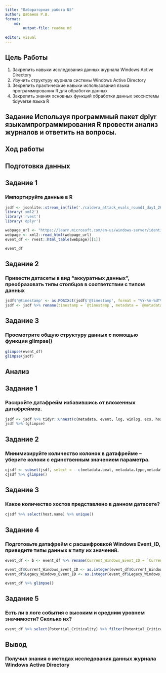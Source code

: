 ```yaml
---
title: "Лабораторная работа №5"
author: Шабанов Р.В.
format:
    md:
        output-file: readme.md
    
editor: visual
---
```


## Цель Работы

1.  Закрепить навыки исследования данных журнала Windows Active Directory
2.  Изучить структуру журнала системы Windows Active Directory
3.  Зекрепить практические навыки использования языка программирования R для обработки данных
4.  Закрепить знания основных функций обработки данных экосистемы tidyverse языка R

## Задание Используя программный пакет dplyr языкампрограммирования R провести анализ журналов и ответить на вопросы.

## Ход работы

## Подготовка данных

## Задание 1

### Импортируйте данные в R

```r
jsdf <- jsonlite::stream_in(file('./caldera_attack_evals_round1_day1_2019-10-20201108.json'))
library('xml2')
library('rvest')
library('dplyr')

webpage_url <- "https://learn.microsoft.com/en-us/windows-server/identity/ad-ds/plan/appendix-l--events-to-monitor"
webpage <- xml2::read_html(webpage_url)
event_df <- rvest::html_table(webpage)[[1]]

event_df
```

## Задание 2

### Привести датасеты в вид "аккуратных данных", преобразовать типы столбцов в соответствии с типом данных

```r

jsdf$'@timestamp' <- as.POSIXct(jsdf$'@timestamp', format = "%Y-%m-%dT%H:%M:%OSZ", tz = "UTC")
jsdf <- jsdf %>% rename(timestamp = `@timestamp`, metadata = `@metadata`)
```

## Задание 3

### Просмотрите общую структуру данных с помощью функции glimpse()

```r
glimpse(event_df)
glimpse(jsdf)

```

## Анализ

## Задание 1

### Раскройте датафрейм избавившись от вложенных датафреймов.

```r
jsdf <- jsdf %>% tidyr::unnest(c(metadata, event, log, winlog, ecs, host, agent), names_sep = ".")
jsdf %>% (glimpse)

```

## Задание 2

### Минимизируйте количество колонок в датафрейме -- уберите колоки с единственным значением параметра.

```r
cjsdf <- subset(jsdf, select = - c(metadata.beat, metadata.type,metadata.version,metadata.topic,event.kind,winlog.api,agent.ephemeral_id,agent.hostname,agent.id,agent.version,agent.type))
cjsdf %>% glimpse()
```

## Задание 3

### Какое количество хостов представлено в данном датасете?

```r
cjsdf %>% select(host.name) %>% unique()
```

## Задание 4

### Подготовьте датафрейм с расшифровкой Windows Event_ID, приведите типы данных к типу их значений.

```r
event_df <- b <- event_df %>% rename(Current_Windows_Event_ID = `Current Windows Event ID`, Legacy_Windows_Event_ID = `Legacy Windows Event ID`, Potential_Criticality = `Potential Criticality`, Event_Summary = `Event Summary`)

event_df$Current_Windows_Event_ID <- as.integer(event_df$Current_Windows_Event_ID)
event_df$Legacy_Windows_Event_ID <- as.integer(event_df$Legacy_Windows_Event_ID)

event_df %>% glimpse()
```

## Задание 5

### Есть ли в логе события с высоким и средним уровнем значимости? Сколько их?

```r
event_df %>% select(Potential_Criticality) %>% filter(Potential_Criticality == 'High' | Potential_Criticality == 'Medium') %>% group_by(Potential_Criticality) %>% count()
```

## Вывод

### Получил знания о методах исследования данных журнала Windows Active Directory
